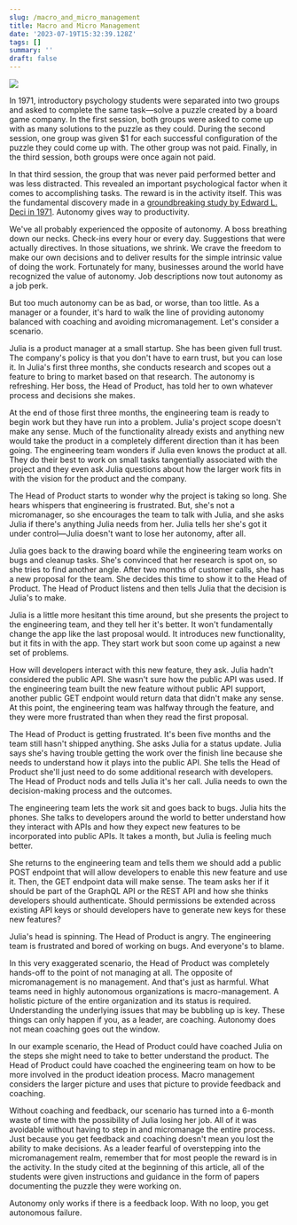 ```yaml
---
slug: /macro_and_micro_management
title: Macro and Micro Management
date: '2023-07-19T15:32:39.128Z'
tags: []
summary: ''
draft: false
---
```

![](https://images.unsplash.com/photo-1538688423619-a81d3f23454b?crop=entropy&cs=tinysrgb&fit=max&fm=jpg&ixid=M3w0MDkwMjh8MHwxfHNlYXJjaHw3fHxtYW5hZ2VtZW50fGVufDB8fHx8MTY4OTk0NzQxNnww&ixlib=rb-4.0.3&q=80&w=1080)

In 1971, introductory psychology students were separated into two groups and asked to complete the same task—solve a puzzle created by a board game company. In the first session, both groups were asked to come up with as many solutions to the puzzle as they could. During the second session, one group was given $1 for each successful configuration of the puzzle they could come up with. The other group was not paid. Finally, in the third session, both groups were once again not paid.

In that third session, the group that was never paid performed better and was less distracted. This revealed an important psychological factor when it comes to accomplishing tasks. The reward is in the activity itself. This was the fundamental discovery made in a [groundbreaking study by Edward L. Deci in 1971](https://selfdeterminationtheory.org/SDT/documents/1971_Deci.pdf). Autonomy gives way to productivity.

We've all probably experienced the opposite of autonomy. A boss breathing down our necks. Check-ins every hour or every day. Suggestions that were actually directives. In those situations, we shrink. We crave the freedom to make our own decisions and to deliver results for the simple intrinsic value of doing the work. Fortunately for many, businesses around the world have recognized the value of autonomy. Job descriptions now tout autonomy as a job perk.

But too much autonomy can be as bad, or worse, than too little. As a manager or a founder, it's hard to walk the line of providing autonomy balanced with coaching and avoiding micromanagement. Let's consider a scenario.

Julia is a product manager at a small startup. She has been given full trust. The company's policy is that you don't have to earn trust, but you can lose it. In Julia's first three months, she conducts research and scopes out a feature to bring to market based on that research. The autonomy is refreshing. Her boss, the Head of Product, has told her to own whatever process and decisions she makes.

At the end of those first three months, the engineering team is ready to begin work but they have run into a problem. Julia's project scope doesn't make any sense. Much of the functionality already exists and anything new would take the product in a completely different direction than it has been going. The engineering team wonders if Julia even knows the product at all. They do their best to work on small tasks tangentially associated with the project and they even ask Julia questions about how the larger work fits in with the vision for the product and the company.

The Head of Product starts to wonder why the project is taking so long. She hears whispers that engineering is frustrated. But, she's not a micromanager, so she encourages the team to talk with Julia, and she asks Julia if there's anything Julia needs from her. Julia tells her she's got it under control—Julia doesn't want to lose her autonomy, after all.

Julia goes back to the drawing board while the engineering team works on bugs and cleanup tasks. She's convinced that her research is spot on, so she tries to find another angle. After two months of customer calls, she has a new proposal for the team. She decides this time to show it to the Head of Product. The Head of Product listens and then tells Julia that the decision is Julia's to make.

Julia is a little more hesitant this time around, but she presents the project to the engineering team, and they tell her it's better. It won't fundamentally change the app like the last proposal would. It introduces new functionality, but it fits in with the app. They start work but soon come up against a new set of problems.

How will developers interact with this new feature, they ask. Julia hadn't considered the public API. She wasn't sure how the public API was used. If the engineering team built the new feature without public API support, another public GET endpoint would return data that didn't make any sense. At this point, the engineering team was halfway through the feature, and they were more frustrated than when they read the first proposal.

The Head of Product is getting frustrated. It's been five months and the team still hasn't shipped anything. She asks Julia for a status update. Julia says she's having trouble getting the work over the finish line because she needs to understand how it plays into the public API. She tells the Head of Product she'll just need to do some additional research with developers. The Head of Product nods and tells Julia it's her call. Julia needs to own the decision-making process and the outcomes.

The engineering team lets the work sit and goes back to bugs. Julia hits the phones. She talks to developers around the world to better understand how they interact with APIs and how they expect new features to be incorporated into public APIs. It takes a month, but Julia is feeling much better.

She returns to the engineering team and tells them we should add a public POST endpoint that will allow developers to enable this new feature and use it. Then, the GET endpoint data will make sense. The team asks her if it should be part of the GraphQL API or the REST API and how she thinks developers should authenticate. Should permissions be extended across existing API keys or should developers have to generate new keys for these new features?

Julia's head is spinning. The Head of Product is angry. The engineering team is frustrated and bored of working on bugs. And everyone's to blame.

In this very exaggerated scenario, the Head of Product was completely hands-off to the point of not managing at all. The opposite of micromanagement is no management. And that's just as harmful. What teams need in highly autonomous organizations is macro-management. A holistic picture of the entire organization and its status is required. Understanding the underlying issues that may be bubbling up is key. These things can only happen if you, as a leader, are coaching. Autonomy does not mean coaching goes out the window.

In our example scenario, the Head of Product could have coached Julia on the steps she might need to take to better understand the product. The Head of Product could have coached the engineering team on how to be more involved in the product ideation process. Macro management considers the larger picture and uses that picture to provide feedback and coaching.

Without coaching and feedback, our scenario has turned into a 6-month waste of time with the possibility of Julia losing her job. All of it was avoidable without having to step in and micromanage the entire process. Just because you get feedback and coaching doesn't mean you lost the ability to make decisions. As a leader fearful of overstepping into the micromanagement realm, remember that for most people the reward is in the activity. In the study cited at the beginning of this article, all of the students were given instructions and guidance in the form of papers documenting the puzzle they were working on.

Autonomy only works if there is a feedback loop. With no loop, you get autonomous failure.
